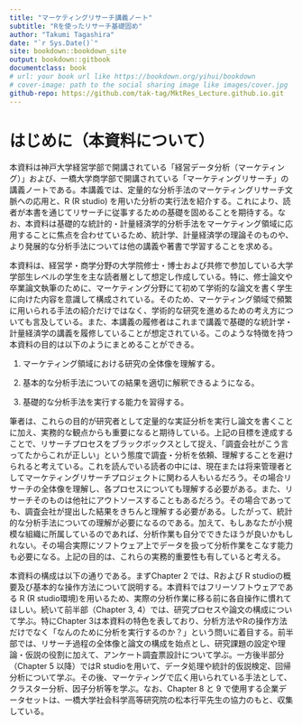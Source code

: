 ```yaml
--- 
title: "マーケティングリサーチ講義ノート"
subtitle: "Rを使ったリサーチ基礎固め"
author: "Takumi Tagashira"
date: "`r Sys.Date()`"
site: bookdown::bookdown_site
output: bookdown::gitbook
documentclass: book
# url: your book url like https://bookdown.org/yihui/bookdown
# cover-image: path to the social sharing image like images/cover.jpg
github-repo: https://github.com/tak-tag/MktRes_Lecture.github.io.git
---
```

# はじめに（本資料について）

本資料は神戸大学経営学部で開講されている「経営データ分析（マーケティング）」および、一橋大学商学部で開講されている「マーケティングリサーチ」の講義ノートである。本講義では、定量的な分析手法のマーケティングリサーチ文脈への応用と、R (R studio) を用いた分析の実行法を紹介する。これにより、読者が本書を通じてリサーチに従事するための基礎を固めることを期待する。なお、本資料は基礎的な統計的・計量経済学的分析手法をマーケティング領域に応用することに焦点を合わせているため、統計学、計量経済学の理論そのものや、より発展的な分析手法については他の講義や著書で学習することを求める。

本資料は、経営学・商学分野の大学院修士・博士および共修で参加している大学学部生レベルの学生を主な読者層として想定し作成している。特に、修士論文や卒業論文執筆のために、マーケティング分野にて初めて学術的な論文を書く学生に向けた内容を意識して構成されている。そのため、マーケティング領域で頻繁に用いられる手法の紹介だけではなく、学術的な研究を進めるための考え方についても言及している。また、本講義の履修者はこれまで講義で基礎的な統計学・計量経済学の講義を履修していることが想定されている。このような特徴を持つ本資料の目的は以下のようにまとめることができる。

1.  マーケティング領域における研究の全体像を理解する。

2.  基本的な分析手法についての結果を適切に解釈できるようになる。

3.  基礎的な分析手法を実行する能力を習得する。

筆者は、これらの目的が研究者として定量的な実証分析を実行し論文を書くことに加え、実務的な観点からも重要になると期待している。上記の目標を達成することで、リサーチプロセスをブラックボックスとして捉え、「調査会社がこう言ってたからこれが正しい」という態度で調査・分析を依頼、理解することを避けられると考えている。これを読んでいる読者の中には、現在または将来管理者としてマーケティングリサーチプロジェクトに関わる人もいるだろう。その場合リサーチの全体像を理解し、各プロセスについても理解する必要がある。また、リサーチそのものは他社にアウトソースすることもあるだろう。その場合であっても、調査会社が提出した結果をきちんと理解する必要がある。したがって、統計的な分析手法についての理解が必要になるのである。加えて、もしあなたが小規模な組織に所属しているのであれば、分析作業も自分でできたほうが良いかもしれない。その場合実際にソフトウェア上でデータを扱って分析作業をこなす能力も必要になる。上記の目的は、これらの実務的重要性も有していると考える。

本資料の構成は以下の通りである。まずChapter 2 では、Rおよび R studioの概要及び基本的な操作方法について説明する。本資料ではフリーソフトウェアである R (R studio環境)を用いるため、実際の分析作業に移る前に各自操作に慣れてほしい。続いて前半部（Chapter 3, 4）では、研究プロセスや論文の構成について学ぶ。特にChapter 3は本資料の特色を表しており、分析方法やRの操作方法だけでなく「なんのために分析を実行するのか？」という問いに着目する。前半部では、リサーチ過程の全体像と論文の構成を始点とし、研究課題の設定や理論・仮説の役割に加えて、アンケート調査票設計について学ぶ。一方後半部分（Chapter 5 以降）ではR studioを用いて、データ処理や統計的仮説検定、回帰分析について学ぶ。その後、マーケティングで広く用いられている手法として、クラスター分析、因子分析等を学ぶ。なお、Chapter 8 と 9 で使用する企業データセットは、一橋大学社会科学高等研究院の松本行平先生の協力のもと、収集している。
